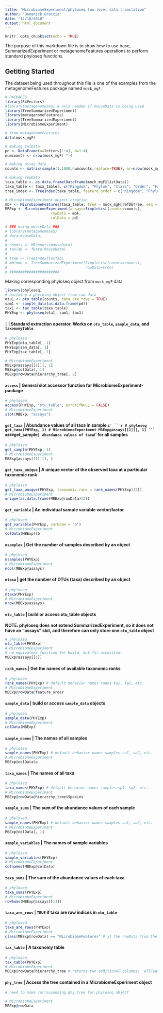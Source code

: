 ```yaml
---
title: "MicrobiomeExperiment/phyloseq low-level data translation"
author: "Domenick Braccia"
date: "12/18/2018"
output: html_document
---
```


```r
knitr::opts_chunk$set(echo = TRUE)
```

The purpose of this markdown file is to show how to use base, SummarizedExperiment or metagenomeFeatures operations to perform standard phyloseq functions.

## Getiting Started
The dataset being used throughout this file is one of the examples from the metagenomeFeatures package named `mock_mgF`.
```r
# PACKAGES
library(S4Vectors)
#library(metagenomeSeq) # only needed if mouseData is being used
library(TreeSummarizedExperiment)
library(metagenomeFeatures)
library(TreeSummarizedExperiment)
library(MicrobiomeExperiment)

# from metagenomeFeatures
data(mock_mgF)

# making colData
pd <- DataFrame(a=letters[1:4], b=1:4)
numcounts <- nrow(mock_mgF) * 4

# making assay data
counts <- matrix(sample(1:1000,numcounts,replace=TRUE), nr=nrow(mock_mgF), nc=4)

# making rowData
taxa_table <- as.data.frame(DataFrame(mock_mgF@listData))
taxa_table <- taxa_table[, c("Kingdom", "Phylum", "Class", "Order", "Family", "Genus", "Species", "OTU")]
tree_index <- TreeIndex(taxa_table, feature_order = c("Kingdom", "Phylum", "Class", "Order", "Family", "Genus", "Species", "OTU"))

# MicrobiomeExperiment object creation
mbF <- MicrobiomeFeatures(taxa_table, tree = mock_mgF@refDbTree, seq = mock_mgF@refDbSeq, metadata = mock_mgF@metadata)
MBExp <- MicrobiomeExperiment(assays=SimpleList(counts=counts),
                     rowData = mbF,
                     colData = pd)

# ### using mouseData ###
# library(metagenomeSeq)
# data(mouseData)
# 
# counts <- MRcounts(mouseData)
# taxTab <- fData(mouseData)
# 
# tree <- TreeIndex(taxTab)
# mbiome <- TreeSummarizedExperiment(SimpleList(counts=counts),
#                                    rowData=tree)
# #######################

```
Making corresponding phyloseq object from `mock_mgF` data
```r
library(phyloseq)
# building a phyloseq object from raw data
otu1 <- otu_table(counts, taxa_are_rows = TRUE)
sam1 <- sample_data(as.data.frame(pd))
tax1 <- tax_table(taxa_table)
PHYExp <- phyloseq(otu1, sam1, tax1)
```

#### `[` | Standard extraction operator. Works on `otu_table`, `sample_data`, and `taxonomyTable`
```r
# phyloseq
PHYExp@otu_table[, 1]
PHYExp@sam_data[, 1]
PHYExp@tax_table[, 1]

# MicrobiomeExperiment
MBExp@assays[[1]][, 1]
MBExp@colData[, 1]
MBExp@rowData@hierarchy_tree[, 2]
```
#### `access` | General slot accessor function for MicrobiomeExperiment-package
```r
# phyloseq
access(PHYExp, "otu_table", errorIfNULL = FALSE)
# MicrobiomeExperiment
slot(MBExp, "assays")
```
#### `get_taxa` | Abundance values of all taxa in sample `i'
```r
# phyloseq
get_taxa(PHYExp, 1)
# MicrobiomeExperiment
MBExp@assays[[1]][, 1]
```
#### `get_sample` | Abundance values of taxa `i' for all samples
```r
# phyloseq
get_sample(PHYExp, 1)
# MicrobiomeExperiment
MBExp@assays[[1]][1, ]
```
#### `get_taxa_unique` | A unique vector of the observed taxa at a particular taxonomic rank
```r
# phyloseq
get_taxa_unique(PHYExp, taxonomic.rank = rank_names(PHYExp)[2])
# MicrobiomeExperiment
unique(as.data.frame(MBExp@rowData)[2])
```
#### `get_variable` | An individual sample variable vector/factor
```r
# phyloseq
get_variable(PHYExp, varName = "b")
# MicrobiomeExperiment
colData(MBExp)$b
```
#### `nsamples` | Get the number of samples described by an object
```r
# phyloseq
nsamples(PHYExp)
# MicrobiomeExperiment
ncol(MBExp@assays)
```
#### `ntaxa` | get the number of OTUs (taxa) described by an object
```r
# phyloseq
ntaxa(PHYExp)
# MicrobiomeExperiment
nrow(MBExp@assays)
```
#### `otu_table` | build or access otu_table objects

**NOTE: phyloseq does not extend SummarizedExperiment, so it does not have an "assays" slot, and therefore can only store one `otu_table` object**
```r
# phyloseq
otu_table(PHYExp) 
# MicrobiomeExperiment
# no equivalent function for build, but for accession:
MBExp@assays[[1]]
```
#### `rank_names` | Get the names of available taxonomic ranks
```r
# phyloseq
rank_names(PHYExp) # default behavior names ranks ta1, ta2, etc.
# MicrobiomeExperiment
MBExp@rowData@feature_order
```
#### `sample_data` | build or access `sample_data` objects
```r
# phyloseq
sample_data(PHYExp)
# MicrobiomeExperiment
colData(MBExp)
```
#### `sample_names` | The names of all samples
```r
# phyloseq
sample_names(PHYExp) # default behavior names samples sa1, sa2, etc.
# MicrobiomeExperiment
MBExp@colData$a
```
#### `taxa_names` | The names of all taxa
```r
# phyloseq
taxa_names(PHYExp) # default behavior names samples sp1, sp2, etc.
# MicrobiomeExperiment
MBExp@rowData@hierarchy_tree$Species
```
#### `sample_sums` | The sum of the abundance values of each sample
```r
# phyloseq
sample_names(PHYExp) # default behavior names samples sa1, sa2, etc.
# MicrobiomeExperiment
MBExp@colData[, 1]
```
#### `sample_variables` | The names of sample variables
```r
# phyloseq
sample_variables(PHYExp)
# MicrobiomeExperiment
colnames(MBExp@colData)
```
#### `taxa_sums` | The sum of the abundance values of each taxa
```r
# phyloseq
taxa_sums(PHYExp)
# MicrobiomeExperiment
rowSums(MBExp@assays[[1]])
```
#### `taxa_are_rows` | `TRUE` if taxa are row indices in `otu_table`
```r
# phyloseq
taxa_are_rows(PHYExp)
# MicrobiomeExperiment
class(MBExp@rowData) == "MicrobiomeFeatures" # if the rowData from the MBExp object is of class "MicrobiomeFeatures" then the row contains taxa information
```
#### `tax_table` | A taxonomy table
```r
# phyloseq
tax_table(PHYExp)
# MicrobiomeExperiment
MBExp@rowData@hierarchy_tree # returns two additional columns: 'allFeatures' and 'otu_index'
```
#### `phy_tree` | Access the tree contained in a MicrobiomeExperiment object
```r
# need to make corresponding phy_tree for phyloseq object

# MicrobiomeExperiment
MBExp@rowData
```

